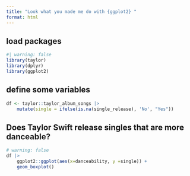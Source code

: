```yaml
---
title: "Look what you made me do with {ggplot2} "
format: html
---
```


## load packages

```r
#| warning: false
library(taylor)
library(dplyr)
library(ggplot2)
```


## define some variables
```r
df <- taylor::taylor_album_songs |> 
    mutate(single = ifelse(is.na(single_release), 'No', "Yes"))


```

## Does Taylor Swift release singles that are more danceable?

```r
# warning: false
df |> 
    ggplot2::ggplot(aes(x=danceability, y =single)) +
    geom_boxplot()
```